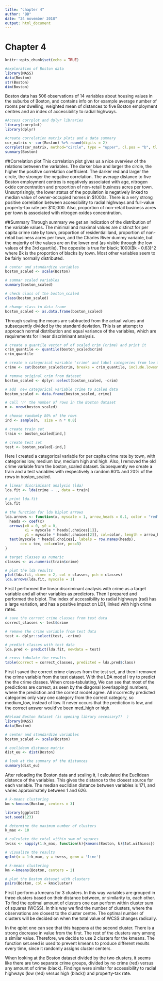 ```yaml
---
title: "chapter 4"
author: "BB"
date: "24 november 2018"
output: html_document
---
```


# Chapter 4

```r
knitr::opts_chunk$set(echo = TRUE)
```

```r
#exploration of Boston data
library(MASS)
data(Boston)
str(Boston)
dim(Boston)
```
Boston data has 506 observations of 14 variables about housing values in the suburbs of Boston, and contains info on for example average number of rooms per dwelling, weighted mean of distances to five Boston employment centres and an index of accessibility to radial highways.

```r
#Access corrplot and dplyr libraries
library(corrplot)
library(dplyr)

#create correlation matrix plots and a data summary
cor_matrix <- cor(Boston) %>% round(digits = 2)
corrplot(cor_matrix, method="circle", type = "upper", cl.pos = "b", tl.pos = "d", tl.cex = 0.6)
summary(Boston)
```
##Correlation plot
This correlation plot gives us a nice overview of the relations between the variables. The darker blue and larger the circle, the higher the positive correlation coefficient. The darker red and larger the circle, the stronger the negative correlation. The average distance to five Boston employment centres is negatively associated with age, nitrogen oxide concentration and proportion of non-retail business acres per town. Unsurprisingly, the lower status of the population is negatively linked to median value of owner-occupied homes in \$1000s.
There is a very strong positive correlation between accessibility to radial highways and full-value property-tax rate per \$10,000. Also, proportion of non-retail business acres per town is associated with nitrogen oxides concentration. 

##Summary
Through summary we get an indication of the distribution of the variable values. The minimal and maximal values are distinct for per capita crime rate by town, proportion of residential land, proportion of non-retail business acres per town, and the Charles River dummy variable, but the majority of the values are on the lower end (as visible through the low values of the 3rd quartile). The opposite is true for black; 1000(Bk - 0.63)^2 where Bk is the proportion of blacks by town. Most other variables seem to be fairly normally distributed.

```r
# center and standardize variables
boston_scaled <- scale(Boston)

# summar scaled variables
summary(boston_scaled)

# check class of the boston_scaled 
class(boston_scaled)

# change class to data frame
boston_scaled <- as.data.frame(boston_scaled)
```

Through scaling the means are subtracted from the actual values and subsequently divided by the standard deviation. This is an attempt to approach normal distribution and equal variance of the variables, which are requirements for linear discriminant analysis.

```r
# create a quantile vector of of scaled crim (crime) and print it
crim_quantile <- quantile(boston_scaled$crim)
crim_quantile

# create a categorical variable 'crime' and label categories from low to high
crime <- cut(boston_scaled$crim, breaks = crim_quantile, include.lowest = TRUE, label = c("low", "med_low", "med_high", "high"))

# remove original crim from dataset
boston_scaled <- dplyr::select(boston_scaled, -crim)

# add  new categorical variable crime to scaled data
boston_scaled <- data.frame(boston_scaled, crime)

# call 'n' the number of rows in the Boston dataset 
n <- nrow(boston_scaled)

# choose randomly 80% of the rows
ind <- sample(n,  size = n * 0.8)

# create train set
train <- boston_scaled[ind,]

# create test set 
test <- boston_scaled[-ind,]

```

Here I created a categorical variable for per capita crime rate by town, with categories low, medium low, medium high and high. Also, I removed the old crime variable from the boston_scaled dataset.  Subsequently we create a train and a test variables with respectively a random 80% and 20% of the rows in boston_scaled.


```r
# linear discriminant analysis (lda)
lda.fit <- lda(crime ~ ., data = train)

# print lda.fit 
lda.fit

# the function for lda biplot arrows
lda.arrows <- function(x, myscale = 1, arrow_heads = 0.1, color = "red", tex = 0.75, choices = c(1,2)){
  heads <- coef(x)
  arrows(x0 = 0, y0 = 0, 
         x1 = myscale * heads[,choices[1]], 
         y1 = myscale * heads[,choices[2]], col=color, length = arrow_heads)
  text(myscale * heads[,choices], labels = row.names(heads), 
       cex = tex, col=color, pos=3)
}

# target classes as numeric
classes <- as.numeric(train$crime)

# plot the lda results
plot(lda.fit, dimen = 2, col = classes, pch = classes)
lda.arrows(lda.fit, myscale = 1)
```

First I performed the linear discriminant analysis with crime as a target variable and all other variables as predictors. Then I prepared and performed the biplot. The index of accessibility to radial highways (rad) has a large variation, and has a positive impact on LD1, linked with high crime rates.

```r
# save the correct crime classes from test data
correct_classes <- test$crime

# remove the crime variable from test data
test <- dplyr::select(test, -crime)

# predict classes with test data
lda.pred <- predict(lda.fit, newdata = test)

# cross tabulate the results
table(correct = correct_classes, predicted = lda.pred$class)
```

First I saved the correct crime classes from the test set, and then I removed the crime variable from the test dataset. With the LDA model I try to predict the the crime classes. When cross-tabulating, We can see that most of the predictions are correct, as seen by the diagonal (overlapping) numbers, where the prediction and the correct model agree. All incorrectly predicted categories only vary one category from the correct category, so medium_low, instead of low. It never occurs that the prediction is low, and the correct answer would've been med_high or high.  



```r
#Reload Boston dataset (is opening library necessary??  )
library(MASS)
data(Boston)

# center and standardize variables
boston_scaled <- scale(Boston)

# euclidean distance matrix
dist_eu <- dist(Boston)

# look at the summary of the distances
summary(dist_eu)
```

After reloading the Boston data and scaling it, I calculated the Euclidean distance of the variables. This gives the distance to the closest source for each variable. The median euclidian distance between variables is 171, and varies approximately between 1 and 626. 

```r
# k-means clustering
km <-kmeans(Boston, centers = 3)

library(ggplot2)
set.seed(123)

# determine the maximum number of clusters
k_max <- 10

# calculate the total within sum of squares
twcss <- sapply(1:k_max, function(k){kmeans(Boston, k)$tot.withinss})

# visualize the results
qplot(x = 1:k_max, y = twcss, geom = 'line')

# k-means clustering
km <-kmeans(Boston, centers = 2)

# plot the Boston dataset with clusters
pairs(Boston, col = km$cluster)
```

First I perform a kmeans for 3 clusters. In this way variables are grouped in three clusters based on their distance between, or similarity to, each other. To find the optimal amount of clusters one can perform within cluster sum of squares (WCSS). In this way we find the number of clusters, where the observations are closest to the cluster centre. The optimal number of clusters will be decided on when the total value of WCSS changes radically. 

In the qplot one can see that this happens at the second cluster. There is a strong decrease in value from the first. The rest of the clusters vary among a similar value. Therefore, we decide to use 2 clusters for the kmeans. The function set.seed is used to prevent kmeans to produce different results every time, since it randomly assigns cluster centers. 

When looking at the Boston dataset divided by the two clusters, it seems like there are two separate crime groups, divided by no crime (red) versus any amount of crime (black). Findings were similar for accessibility to radial highways (low (red) versus high (black)) and property-tax rate.